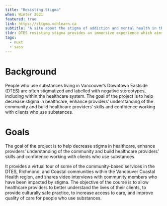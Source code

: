 ```yaml
---
title: "Resisting Stigma"
when: Winter 2021
featured: true
link: https://stigma.vchlearn.ca
subtitle: "A site about the stigma of addiction and mental health in the Downtown Eastside of Vancouver, BC."
tldr: DTES resist­ing stig­ma pro­vides an immer­sive expe­ri­ence which aims to decrease stig­ma in health­care, enhance providers’ under­stand­ing of the com­mu­ni­ty and build health­care providers’ skills and con­fi­dence work­ing with clients from the DTES.
tags:
  - nuxt
  - sass
---
```


# Background

People who use substances living in Vancouver’s Downtown Eastside (DTES) are often stigmatized and labelled with negative stereotypes, including within the healthcare system. The goal of the project is to help decrease stigma in healthcare, enhance providers’ understanding of the community and build healthcare providers’ skills and confidence working with clients who use substances.

# Goals

The goal of the project is to help decrease stigma in healthcare, enhance providers’ understanding of the community and build healthcare providers’ skills and confidence working with clients who use substances.

It provides a virtual tour of some of the community-based services in the DTES, Richmond, and Coastal communities within the Vancouver Coastal Health region, and shares video interviews with community members who have been impacted by stigma. The objective of the course is to allow healthcare providers to better understand the lives of their clients, to provide culturally safe practice, to increase access to care, and improve quality of care for people who use substances.
